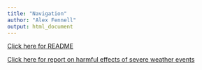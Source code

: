 ```yaml
---
title: "Navigation"
author: "Alex Fennell"
output: html_document
---
```



[Click here for README](https://afenne4.github.io/Reproducible-Research-CP2/README.md)

[Click here for report on harmful effects of severe weather events](https://afenne4.github.io/Reproducible-Research-CP2/CP2script.html)